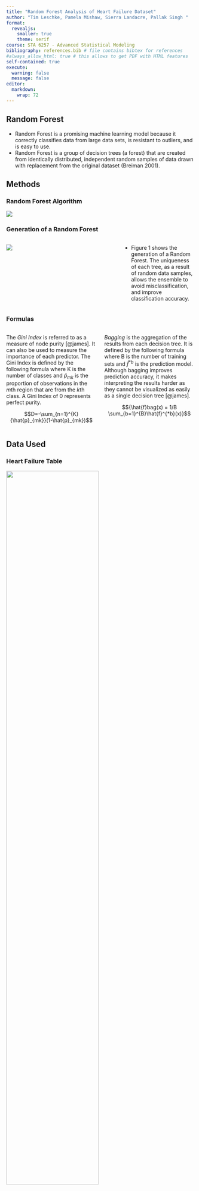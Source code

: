 ```yaml
---
title: "Random Forest Analysis of Heart Failure Dataset"
author: "Tim Leschke, Pamela Mishaw, Sierra Landacre, Pallak Singh "
format: 
  revealjs:
    smaller: true
    theme: serif
course: STA 6257 - Advanced Statistical Modeling
bibliography: references.bib # file contains bibtex for references
#always_allow_html: true # this allows to get PDF with HTML features
self-contained: true
execute: 
  warning: false
  message: false
editor: 
  markdown: 
    wrap: 72
---
```


## Random Forest

-   Random Forest is a promising machine learning model because it
    correctly classifies data from large data sets, is resistant to
    outliers, and is easy to use.
-   Random Forest is a group of decision trees (a forest) that are
    created from identically distributed, independent random samples of
    data drawn with replacement from the original dataset (Breiman
    2001).

## Methods

::: panel-tabset
### Random Forest Algorithm

![](images/RF Algorith.png){fig-align="center"}

### Generation of a Random Forest

::: columns
::: {.column width="60%"}
![](images/rf fig 1.png){fig-align="left"}
:::

::: {.column width="40%"}
-   Figure 1 shows the generation of a Random Forest. The uniqueness of
    each tree, as a result of random data samples, allows the ensemble
    to avoid misclassification, and improve classification accuracy.
:::
:::

### 

### Formulas

::: columns
::: {.column width="50%"}
The <em>Gini Index</em> is referred to as a measure of node purity
[@james]. It can also be used to measure the importance of each
predictor. The Gini Index is defined by the following formula where K is
the number of classes and ${\hat{p}_{mk}}$ is the proportion of
observations in the <em>m</em>th region that are from the <em>k</em>th
class. A Gini Index of 0 represents perfect purity.

$$D=-\sum_{n=1}^{K} {\hat{p}_{mk}}(1-\hat{p}_{mk})$$
:::

::: {.column width="50%"}
<em>Bagging</em> is the aggregation of the results from each decision
tree. It is defined by the following formula where B is the number of
training sets and $\hat{f}^{*b}$ is the prediction model. Although
bagging improves prediction accuracy, it makes interpreting the results
harder as they cannot be visualized as easily as a single decision tree
[@james].

$${\hat{f}bag(x) = 1/B \sum_{b=1}^{B}\hat{f}^{*b}(x)}$$
:::
:::
:::

## Data Used

::: panel-tabset
### Heart Failure Table

![](images/HF%20Table.png){fig-align="center" width="70%"}

### Dataset Information

-   The dataset comes from the Faisalabad Institute of Cardiology and
    the Allied Hospital in Faisalabad Pakistan and consists of the
    medical records of 299 patients who experienced heart failure
    [@chicco2020machine].
-   There are 299 patient records with 13 features per record.
-   We use this dataset to create and evaluate a Random Forest model
    used for predicting heart failure events for patients.
:::

## Model Evaluation Metrics

::: panel-tabset
### OOB error rate/accuracy

-   The Out-of-Bag data is the data left unused by an individual
    predictor (decision tree) after a bootstrap sample is taken from the
    original data set.
-   The OOB data is used for internal validation– the prediction error
    rate is taken after running the “unseen” data through each tree and
    averaged to provide the overall OOB error rate. (Breiman 2001)

### Confusion Matrix

::: incremental
-   Shows the values of True Negative, False Negative, False Positive,
    and True Positive predictions produced by a model.
-   Precision: This metric quantifies how many of the observations
    labeled as positive are actually positive (Raschka, Liu, and
    Mirjalili 2022).
-   Recall: It quantifies how many of the positive observations have
    been predicted as positive (Raschka, Liu, and Mirjalili 2022).
-   F1 Score: Is the harmonic mean of the precision and recall and so
    used to assess predictive performance. (Raschka, Liu, and Mirjalili
    2022).
-   Balanced Accuracy: Aids in reducing the effects of class imbalance
    in the data set so that accuracy of predicting the dominant class
    does not conceal the classification accuracy for the minority class
    (Brodersen et al. 2010).
:::

### AUC-ROC

-   Area under the receiver operating characteristic curve.
-   This is the model’s true positive rate (on the Y-axis) is plotted
    against the false positive rate (on the X-axis) using varying
    classification thresholds (Huang and Ling 2005).
:::

## Model Results

::: columns
::: {.column width="60%"}
![](images/data.png)
:::

::: {.column width="40%"}
-   The testing accuracies of both models are slightly lower than their
    respective training accuracies which indicates overfitting of the
    training dataset.
-   The performance of model 2 is better than model 1. This is based off
    of the model’s training and testing accuracies; precision; F1; and
    balanced accuracy as they are all higher than those of the default
    model.
:::
:::
## References 


***
## Methods

- We assume the reader knows single classification trees.

>![](SingleTree.png)

***
### The Random Forest

- Random Forest uses multiple classification trees.

>![](Forest.png){width=70%}

***
### Random Forest Algorithm
>![](Algorithm.png)


***
### The Gini Index

![](GiniIndex.png)

***
### Bagging

![](Bagging.png)

::: {.notes}
Speaker notes go here.
:::

***
## Analysis and Results

>- We ingest the data into R-Studio
>- Perform classification with Random Forest
>- Perform analysis

***
## Heart Failure Dataset

::: {.columns}

::: {.column width="70%"}
- Dataset from Faisalabad Institute of Cardiology  

- 299 patient records

- 13 features per record  

- Random Forest used to classify patients for heart failure
:::

::: {.column width="30%"}
![](FaisalabadLogo.png)
:::

:::

***
### Dataset Features

![](FeaturesTable.png)  

***
### Software and Hardware Configuration

- RStudio Pro 2023.12.0, Build 369.pro3
- Various R libraries  

- RStudio Server running on RHEL9 based virtual machine within a VMware VSphere HA cluster.  The VM has 50 vCPU's and 196 GB ram assigned  

- Hardware includes Dell PowerEdge R750 servers with Dual Xeon Gold 6338N (32 core) CPUs, 512 GB RAM, and sfp28 25 gbit networking for all communications
- Cluster storage is from an NVMe based Dell SAN.  

***
### Model Evaluation Metrics   

Various metrics are used to assess the Random Forest model performance:

>- Out of Bag error rate/accuracy - OOB data is data left unused by a decision tree.
>- Confusion Matrix - shows True Positive, False Positive, False Negative and True Negative values to support performance evaluation
>- Precision - also known as <em>sensitivity</em> and it represents how many observations labeled positive are actually positive. 
>- Recall - quantifies how many positive observations are actually predicted as positive.
>- F1 - harmonic mean of the precision and recall; assesses predictive performance.
>- Balanced accuracy - average accuracy of both true-positive and true-negative classes.
>- AUC-ROC - area under a curve created by the true positive rate vs. false positive rate.

***
### Variable Importance Plot

![](VariableImportancePlot)

***
### FourFold Plot (Confusion Matrix)

![](FourFoldPlot.png)

***
### Confusion Matrix Heatmap

![](ConfusionMatrixHeatmap.png)

***
### Variable Correlation Heatmap

![](VariableCorrelationHeatmap.png)

***
### ROC - Default Values

![](DefaultROC.png)

***
### trainControl() - Random Selection

![](TrainControl_RandomSelection.png)

***
### trainControl() - Grid Search

![](TrainControl_GridSearch.png)

***  
### Variable Importance Plot - Tuned  

![](VariableImportancePlot_tuned.png)

***    
### FourFold Plot (Confusion Matrix)   

![](FourFoldPlot_tuned.png)  

***
### Kappa Plot  

![](KappaPlot.png)  


***
### Tuned vs. Default ROC  

![](TunedROC.png)  

***
### Model Results

![](ModelResults.png)

***
### Conclusion

***




